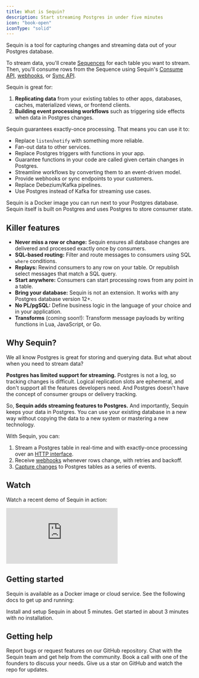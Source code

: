 ```yaml
---
title: What is Sequin?
description: Start streaming Postgres in under five minutes
icon: "book-open"
iconType: "solid"
---
```


Sequin is a tool for capturing changes and streaming data out of your Postgres database.

To stream data, you'll create [Sequences](/how-sequin-works#sequences) for each table you want to stream. Then, you'll consume rows from the Sequence using Sequin's [Consume API](/how-sequin-works#consume-api), [webhooks](/how-sequin-works#webhooks), or [Sync API](/how-sequin-works#sync-api).

Sequin is great for:

1. **Replicating data** from your existing tables to other apps, databases, caches, materialized views, or frontend clients.
2. **Building event processing workflows** such as triggering side effects when data in Postgres changes.

Sequin guarantees exactly-once processing. That means you can use it to:

* Replace `listen`/`notify` with something more reliable.
* Fan-out data to other services.
* Replace Postgres triggers with functions in your app.
* Guarantee functions in your code are called given certain changes in Postgres.
* Streamline workflows by converting them to an event-driven model.
* Provide webhooks or sync endpoints to your customers.
* Replace Debezium/Kafka pipelines.
* Use Postgres instead of Kafka for streaming use cases.

Sequin is a Docker image you can run next to your Postgres database. Sequin itself is built on Postgres and uses Postgres to store consumer state.

## Killer features

- **Never miss a row or change:** Sequin ensures all database changes are delivered and processed exactly once by consumers.
- **SQL-based routing:** Filter and route messages to consumers using SQL `where` conditions.
- **Replays:** Rewind consumers to any row on your table. Or republish select messages that match a SQL query.
- **Start anywhere:** Consumers can start processing rows from any point in a table.
- **Bring your database:** Sequin is not an extension. It works with any Postgres database version 12\+.
- **No PL/pgSQL:** Define business logic in the language of your choice and in your application.
- **Transforms** (coming soon!): Transform message payloads by writing functions in Lua, JavaScript, or Go.

## Why Sequin?

We all know Postgres is great for storing and querying data. But what about when you need to stream data?

**Postgres has limited support for streaming.** Postgres is not a log, so tracking changes is difficult. Logical replication slots are ephemeral, and don't support all the features developers need. And Postgres doesn't have the concept of consumer groups or delivery tracking.

So, **Sequin adds streaming features to Postgres.** And importantly, Sequin keeps your data in Postgres. You can use your existing database in a new way without copying the data to a new system or mastering a new technology.

With Sequin, you can:

1. Stream a Postgres table in real-time and with exactly-once processing over an [HTTP interface](/how-sequin-works#consume-api).
2. Receive [webhooks](/how-sequin-works#webhooks) whenever rows change, with retries and backoff.
3. [Capture changes](/how-sequin-works#wal-pipelines) to Postgres tables as a series of events.

## Watch

Watch a recent demo of Sequin in action:

<div className="wistia_responsive_padding" style={{ padding: '56.88% 0 0 0', position: 'relative' }}>
  <div className="wistia_responsive_wrapper" style={{ height: '100%', left: 0, position: 'absolute', top: 0, width: '100%' }}>
    <iframe
      src="https://fast.wistia.net/embed/iframe/ya5uv992hi?seo=true&videoFoam=true"
      title="Overview of Postgres streaming with Sequin Video"
      allow="autoplay; fullscreen"
      allowTransparency={true}
      frameBorder="0"
      scrolling="no"
      className="wistia_embed"
      name="wistia_embed"
      msAllowFullScreen
      style={{ width: '100%', height: '100%' }}
    >
    </iframe>
  </div>
</div>
<script src="https://fast.wistia.net/assets/external/E-v1.js" async></script>

## Getting started

Sequin is available as a Docker image or cloud service. See the following docs to get up and running:

<Card title="Quickstart" icon="docker" href="/quickstart/setup" horizontal>
  Install and setup Sequin in about 5 minutes.
</Card>

<Card title="Cloud Quickstart" icon="cloud" href="/quickstart" horizontal>
  Get started in about 3 minutes with no installation.
</Card>


## Getting help
<CardGroup>
  <Card title="Open an issue" icon="github" href="https://github.com/sequinstream/sequin">
    Report bugs or request features on our GitHub repository.
  </Card>
  <Card title="Join our Discord" icon="discord" href="https://discord.gg/BV8wFXvNtY">
    Chat with the Sequin team and get help from the community.
  </Card>
  <Card title="Schedule a call" icon="phone" href="https://calendly.com/sequin_io/vip-meeting">
    Book a call with one of the founders to discuss your needs.
  </Card>
  <Card title="Stay updated" icon="star" href="https://sequinstream.com/alpha">
    Give us a star on GitHub and watch the repo for updates.
  </Card>
</CardGroup>
